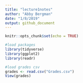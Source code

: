 ```yaml
---
title: "lecture1notes"
author: "Abby Bergman"
date: "1/8/2019"
output: github_document
---
```


```r
knitr::opts_chunk$set(echo = TRUE)
```

```r
#load packages
library(tidyverse)
library(ggplot2)
library(readr)
```

```r
#load grades csv
grades <- read.csv("Grades.csv")
View(grades)
```

